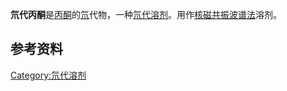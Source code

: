 {{Chembox
| Reference = <ref>[http://www.chemicalbook.com/ChemicalProductProperty_CN_CB7693142.htm 氘代丙酮]</ref>
| Name = 
| NameEn = Deuterated acetone
| ImageFile = Acetone-d6.png
|  ImageSize = 
|  ImageAlt = 
| IUPACName = 
| IUPACNameZh = 
| OtherNames = 丙酮-D6
| Section1 = {{Chembox Identifiers
| CASNo = 666-52-4
| CASNo_Ref = {{cascite|changed|??}}
|  PubChem  =  
|  SMILES  =   |  ChemSpiderID  =  455535
|  ChemSpiderID_Ref  = {{chemspidercite|correct|chemspider}}|  ChEBI_Ref  = {{ebicite|correct|EBI}}|  ChEBI  =  78217
|  EINECS  =  211-563-9
|  UNNumber  =  1090
|  Beilstein  =  1702935
|  StdInChI  =  1S/C3H6O/c1-3(2)4/h1-2H3/i1D3,2D3
|  StdInChI_Ref  = {{stdinchicite|correct|chemspider}}|  StdInChIKey  =  CSCPPACGZOOCGX-WFGJKAKNSA-N
|  StdInChIKey_Ref  = {{stdinchicite|correct|chemspider}}
}}
| Section2 = {{Chembox Properties
|   Formula = (CD<sub>3</sub>)<sub>2</sub>CO
|   MolarMass = 
|   Appearance = 
|   Density = 0.872 g/mL (25 °C)
|   MeltingPt = −93.8 °C
|   BoilingPt = 55.5 °C
|   Solubility =  }}
| Section3 = {{Chembox Hazards
|   wxxfh={{wxxfh|F|Xi}}
|   RPhrases = {{R11}}, {{R36}}, {{R66}}, {{R67}}
|   SPhrases = {{S9}}, {{S16}}, {{S26}}, {{S33}}, {{S23}}
|   MainHazards = 
|   FlashPt = 
|   Autoignition =  }}
}}

'''氘代丙酮'''是[[丙酮|丙酮]]的[[氘|氘]]代物，一种[[氘代溶剂|氘代溶剂]]。用作[[核磁共振波谱法|核磁共振波谱法]]溶剂。

==参考资料==
{{reflist}}
{{核磁共振溶剂列表}}
[[Category:氘代溶剂|Category:氘代溶剂]]